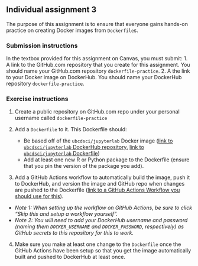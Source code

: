 ## Individual assignment 3

The purpose of this assignment is to ensure that everyone gains hands-on practice on creating Docker images from `Dockerfile`s. 

### Submission instructions

In the textbox provided for this assignment on Canvas,
you must submit: 
1. A link to the GitHub.com repository that you create for this assignment.
You should name your GitHub.com repository `dockerfile-practice`.
2. A the link to your Docker image on DockerHub. You should name your DockerHub repository `dockerfile-practice`.

### Exercise instructions

1. Create a public repository on GitHub.com repo under your personal username called `dockerfile-practice`

2. Add a `Dockerfile` to it. This Dockerfile should:
    - Be based off of the `ubcdsci/jupyterlab` Docker image ([link to `ubcdsci/jupyterlab` DockerHub repository](https://hub.docker.com/repository/docker/ubcdsci/jupyterlab), [link to `ubcdsci/jupyterlab` Dockerfile](https://github.com/UBC-DSCI/jupyterlab/blob/main/Dockerfile))
    - Add at least one new R or Python package to the Dockerfile (ensure that you pin the version of the package you add).

3. Add a GitHub Actions workflow to automatically build the image, push it to DockerHub, and version the image and GitHub repo when changes are pushed to the Dockerfile ([link to a GitHub Actions Workflow you should use for this](https://github.com/ttimbers/dockerfile-practice/blob/main/.github/workflows/publish_docker_image.yml)).

  - *Note 1: When setting up the workflow on GitHub Actions, be sure to click "Skip this and setup a workflow yourself".*
  - *Note 2: You will need to add your DockerHub username and password (naming them `DOCKER_USERNAME` and `DOCKER_PASSWORD`, respectively) as GitHub secrets to this repository for this to work.*

4. Make sure you make at least one change to the `Dockerfile` once the GitHub Actions have been setup so that you get the image automatically built and pushed to DockerHub at least once.
